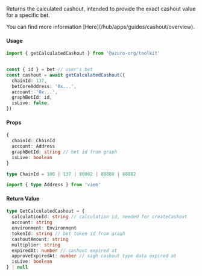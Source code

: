 
Returns the calculated cashout, intended to provide the exact cashout value for a specific bet.

<Callout type="info">
  You can find more information [Here](/hub/apps/guides/cashout/overview).
</Callout>

#### Usage

```ts {4, 9}
import { getCalculatedCashout } from '@azuro-org/toolkit'


const { id } = bet // user's bet
const cashout = await getCalculatedCashout({
  chainId: 137,
  betCoreAddress: '0x...',
  account: '0x...',
  graphBetId: id,
  isLive: false,
})
```

#### Props

```ts
{
  chainId: ChainId
  account: Address
  graphBetId: string // bet id from graph
  isLive: boolean
}
```

```ts
type ChainId = 100 | 137 | 80002 | 88888 | 88882

import { type Address } from 'viem'
```

#### Return Value

```ts
type GetCalculatedCashout = {
  calculationId: string // calculation id, needed for createCashout
  account: string
  environment: Environment
  tokenId: string // bet token id from graph
  cashoutAmount: string
  multiplier: string
  expiredAt: number // cashout expired at
  approveExpiredAt: number // sigh cashout type data expired at
  isLive: boolean
} | null
```
